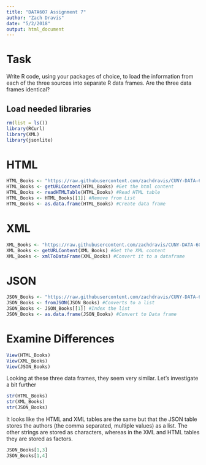 ```yaml
---
title: "DATA607 Assignment 7"
author: "Zach Dravis"
date: "5/2/2018"
output: html_document
---
```

# Task
Write R code, using your packages of choice, to load the information from each of the three sources into
separate R data frames. Are the three data frames identical?

## Load needed libraries
```r
rm(list = ls())
library(RCurl)
library(XML)
library(jsonlite)
```

# HTML
```r
HTML_Books <- "https://raw.githubusercontent.com/zachdravis/CUNY-DATA-607/master/Assignment%20Week%207/books.html" #Set URL as object
HTML_Books <- getURLContent(HTML_Books) #Get the html content
HTML_Books <- readHTMLTable(HTML_Books) #Read HTML table
HTML_Books <- HTML_Books[[1]] #Remove from List
HTML_Books <- as.data.frame(HTML_Books) #Create data frame
```

# XML
```r
XML_Books <- "https://raw.githubusercontent.com/zachdravis/CUNY-DATA-607/master/Assignment%20Week%207/books.xml" #Set URL as object
XML_Books <- getURLContent(XML_Books) #Get the XML content
XML_Books <- xmlToDataFrame(XML_Books) #Convert it to a dataframe
```

# JSON
```r
JSON_Books <- "https://raw.githubusercontent.com/zachdravis/CUNY-DATA-607/master/Assignment%20Week%207/books.json"
JSON_Books <- fromJSON(JSON_Books) #Converts to a list
JSON_Books <- JSON_Books[[1]] #Index the list
JSON_Books <- as.data.frame(JSON_Books) #Convert to Data frame
```

# Examine Differences
```r
View(HTML_Books)
View(XML_Books)
View(JSON_Books)
```

Looking at these three data frames, they seem very similar. Let's investigate a bit further
```r
str(HTML_Books)
str(XML_Books)
str(JSON_Books)
```

It looks like the HTML and XML tables are the same but that the JSON table stores the authors (the comma separated, multiple values) as a list.  The other strings are stored as characters, whereas in the XML and HTML tables they are stored as factors.

```r
JSON_Books[1,3]
JSON_Books[1,4]
```

